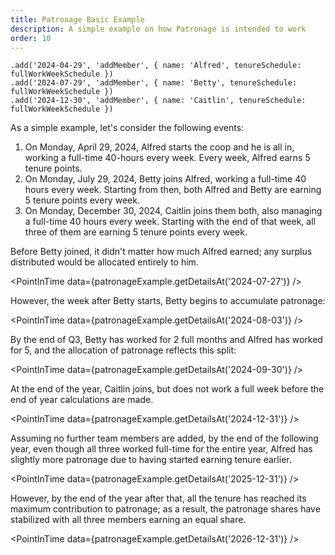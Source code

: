 ```yaml
---
title: Patronage Basic Example
description: A simple example on how Patronage is intended to work
order: 10
---
```



    .add('2024-04-29', 'addMember', { name: 'Alfred', tenureSchedule: fullWorkWeekSchedule })
    .add('2024-07-29', 'addMember', { name: 'Betty', tenureSchedule: fullWorkWeekSchedule })
    .add('2024-12-30', 'addMember', { name: 'Caitlin', tenureSchedule: fullWorkWeekSchedule })

As a simple example, let's consider the following events:

1. On Monday, April 29, 2024, Alfred starts the coop and he is all in, working a full-time
   40-hours every week. Every week, Alfred earns 5 tenure points.
2. On Monday, July 29, 2024, Betty joins Alfred, working a full-time 40 hours every
   week. Starting from then, both Alfred and Betty are earning 5 tenure points
   every week.
3. On Monday, December 30, 2024, Caitlin joins them both, also managing a full-time 40
   hours every week. Starting with the end of that week, all three of them are
   earning 5 tenure points every week.

Before Betty joined, it didn't matter how much Alfred earned; any surplus
distributed would be allocated entirely to him.

<PointInTime data={patronageExample.getDetailsAt('2024-07-27')} />

However, the week after Betty starts, Betty begins to accumulate patronage:

<PointInTime data={patronageExample.getDetailsAt('2024-08-03')} />

By the end of Q3, Betty has worked for 2 full months and Alfred has worked for
5, and the allocation of patronage reflects this split:

<PointInTime data={patronageExample.getDetailsAt('2024-09-30')} />

At the end of the year, Caitlin joins, but does not work a full week before the
end of year calculations are made.

<PointInTime data={patronageExample.getDetailsAt('2024-12-31')} />

Assuming no further team members are added, by the end of the following year,
even though all three worked full-time for the entire year, Alfred has slightly
more patronage due to having started earning tenure earlier.

<PointInTime data={patronageExample.getDetailsAt('2025-12-31')} />

However, by the end of the year after that, all the tenure has reached its
maximum contribution to patronage; as a result, the patronage shares have
stabilized with all three members earning an equal share.

<PointInTime data={patronageExample.getDetailsAt('2026-12-31')} />
